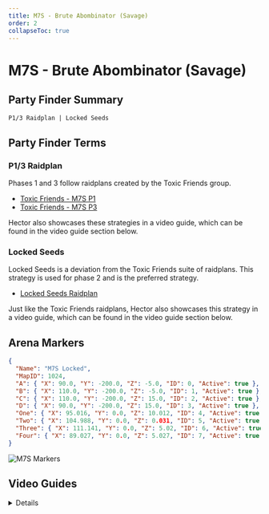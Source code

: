 ```yaml
---
title: M7S - Brute Abombinator (Savage)
order: 2
collapseToc: true
---
```


# M7S - Brute Abombinator (Savage)

<Banner
  src="/images/thumbnails/savage/aac_cw/m7s.avif"
  alt="Brute Abombinator (Savage)"
/>

## Party Finder Summary

```
P1/3 Raidplan | Locked Seeds
```

## Party Finder Terms

### P1/3 Raidplan

Phases 1 and 3 follow raidplans created by the Toxic Friends group.

- [Toxic Friends - M7S P1](<https://raidplan.io/plan/PWFgPfz0vL7runO2>)
- [Toxic Friends - M7S P3](<https://raidplan.io/plan/DEijc3hhq_CNGaRg>)

Hector also showcases these strategies in a video guide, which can be found in the video guide section below.

### Locked Seeds

Locked Seeds is a deviation from the Toxic Friends suite of raidplans.
This strategy is used for phase 2 and is the preferred strategy.

- [Locked Seeds Raidplan](<https://raidplan.io/plan/FGvPnlaAe1fwlsIB>)

Just like the Toxic Friends raidplans, Hector also showcases this strategy in a video guide,
which can be found in the video guide section below.

## Arena Markers

```json
{
  "Name": "M7S Locked",
  "MapID": 1024,
  "A": { "X": 90.0, "Y": -200.0, "Z": -5.0, "ID": 0, "Active": true },
  "B": { "X": 110.0, "Y": -200.0, "Z": -5.0, "ID": 1, "Active": true },
  "C": { "X": 110.0, "Y": -200.0, "Z": 15.0, "ID": 2, "Active": true },
  "D": { "X": 90.0, "Y": -200.0, "Z": 15.0, "ID": 3, "Active": true },
  "One": { "X": 95.016, "Y": 0.0, "Z": 10.012, "ID": 4, "Active": true },
  "Two": { "X": 104.988, "Y": 0.0, "Z": 0.031, "ID": 5, "Active": true },
  "Three": { "X": 111.141, "Y": 0.0, "Z": 5.02, "ID": 6, "Active": true },
  "Four": { "X": 89.027, "Y": 0.0, "Z": 5.027, "ID": 7, "Active": true }
}
```

![M7S Markers](/images/thumbnails/savage/aac_cw/markers/m7s_markers.png)

## Video Guides

<Details title="M7S Guide - AAC Cruiserweight M3 Savage (Brute Abombinator)">
  <YouTube videoId="fIYMPk54cJc" />
  <Callout>
    Please note that this video guide features strategies not used in NA PF.
    However, all of the strategies used in NA PF are showcased in the video.
  </Callout>
</Details>
